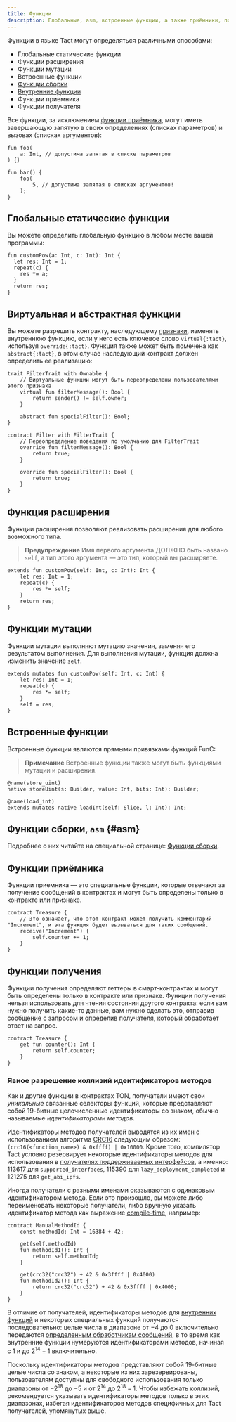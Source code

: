 ```yaml
---
title: Функции
description: Глобальные, asm, встроенные функции, а также приёмники, получатели и функции хранения, а также множество атрибутов, которые обеспечивают большую гибкость и выразительность языка Tact
---
```



Функции в языке Tact могут определяться различными способами:

- Глобальные статические функции
- Функции расширения
- Функции мутации
- Встроенные функции
- [Функции сборки](#asm)
- [Внутренние функции](/book/contracts#internal-functions)
- Функции приемника
- Функции получателя

Все функции, за исключением [функции приёмника](#receiver-functions), могут иметь завершающую запятую в своих определениях (списках параметров) и вызовах (списках аргументов):

```tact
fun foo(
    a: Int, // допустима запятая в списке параметров
) {}

fun bar() {
    foo(
        5, // допустима запятая в списках аргументов!
    );
}
```

## Глобальные статические функции

Вы можете определить глобальную функцию в любом месте вашей программы:

```tact
fun customPow(a: Int, c: Int): Int {
  let res: Int = 1;
  repeat(c) {
    res *= a;
  }
  return res;
}
```

## Виртуальная и абстрактная функции

Вы можете разрешить контракту, наследующему [признаки](/book/types#traits), изменять внутреннюю функцию, если у него есть ключевое слово `virtual{:tact}`, используя `override{:tact}`. Функция также может быть помечена как `abstract{:tact}`, в этом случае наследующий контракт должен определить ее реализацию:

```tact
trait FilterTrait with Ownable {
    // Виртуальные функции могут быть переопределены пользователями этого признака
    virtual fun filterMessage(): Bool {
        return sender() != self.owner;
    }

    abstract fun specialFilter(): Bool;
}

contract Filter with FilterTrait {
    // Переопределение поведения по умолчанию для FilterTrait
    override fun filterMessage(): Bool {
        return true;
    }

    override fun specialFilter(): Bool {
        return true;
    }
}
```

## Функция расширения

Функции расширения позволяют реализовать расширения для любого возможного типа.

> **Предупреждение**
> Имя первого аргумента ДОЛЖНО быть названо `self`, а тип этого аргумента — это тип, который вы расширяете.

```tact
extends fun customPow(self: Int, c: Int): Int {
    let res: Int = 1;
    repeat(c) {
        res *= self;
    }
    return res;
}
```

## Функции мутации

Функции мутации выполняют мутацию значения, заменяя его результатом выполнения. Для выполнения мутации, функция должна изменить значение `self`.

```tact
extends mutates fun customPow(self: Int, c: Int) {
    let res: Int = 1;
    repeat(c) {
        res *= self;
    }
    self = res;
}
```

## Встроенные функции

Встроенные функции являются прямыми привязками функций FunC:

> **Примечание**
> Встроенные функции также могут быть функциями мутации и расширения.

```tact
@name(store_uint)
native storeUint(s: Builder, value: Int, bits: Int): Builder;

@name(load_int)
extends mutates native loadInt(self: Slice, l: Int): Int;
```

## Функции сборки, `asm` {#asm}

<Badge text="Доступно с версии Tact 1.5" variant="tip" size="medium"/><p/>

Подробнее о них читайте на специальной странице: [Функции сборки](/book/assembly-functions).

## Функции приёмника

Функции приемника — это специальные функции, которые отвечают за получение сообщений в контрактах и ​​могут быть определены только в контракте или признаке.

```tact
contract Treasure {
    // Это означает, что этот контракт может получить комментарий "Increment", и эта функция будет вызываться для таких сообщений.
    receive("Increment") {
        self.counter += 1;
    }
}
```

## Функции получения

Функции получения определяют геттеры в смарт-контрактах и ​​могут быть определены только в контракте или признаке.
Функции получения нельзя использовать для чтения состояния другого контракта: если вам нужно получить какие-то данные, вам нужно сделать это, отправив сообщение с запросом и определив получателя, который обработает ответ на запрос.

```tact
contract Treasure {
    get fun counter(): Int {
        return self.counter;
    }
}
```

### Явное разрешение коллизий идентификаторов методов

<Badge text="Доступно с версии Tact 1.6 (еще не выпущено)" option="tip" size="medium"/><p/>

Как и другие функции в контрактах TON, получатели имеют свои _уникальные_ связанные селекторы функций, которые представляют собой $19$-битные целочисленные идентификаторы со знаком, обычно называемые _идентификаторами методов_.

Идентификаторы методов получателей выводятся из их имен с использованием алгоритма [CRC16](https://en.wikipedia.org/wiki/Cyclic_redundancy_check) следующим образом: `(crc16(<function_name>) & 0xffff) | 0x10000`. Кроме того, компилятор Tact условно резервирует некоторые идентификаторы методов для использования в [получателях поддерживаемых интерфейсов](/book/contracts#interfaces), а именно: $113617$ для `supported_interfaces`, $115390$ для `lazy_deployment_completed` и $121275$ для `get_abi_ipfs`.

Иногда получатели с разными именами оказываются с одинаковым идентификатором метода. Если это произошло, вы можете либо переименовать некоторые получатели, либо вручную указать идентификатор метода как выражение [compile-time](/ref/core-comptime), например:

```tact
contract ManualMethodId {
    const methodId: Int = 16384 + 42;

    get(self.methodId)
    fun methodId1(): Int {
        return self.methodId;
    }

    get(crc32("crc32") + 42 & 0x3ffff | 0x4000)
    fun methodId2(): Int {
        return crc32("crc32") + 42 & 0x3ffff | 0x4000;
    }
}
```

В отличие от получателей, идентификаторы методов для [внутренних функций](/book/contracts#internal-functions) и некоторых специальных функций получаются последовательно: целые числа в диапазоне от $-4$ до $0$ включительно передаются [определенным обработчикам сообщений](https://docs.ton.org/v3/documentation/smart-contracts/func/docs/functions#special-function-names), в то время как внутренние функции нумеруются идентификаторами методов, начиная с $1$ и до $2^{14} - 1$ включительно.

Поскольку идентификаторы методов представляют собой $19$-битные целые числа со знаком, а некоторые из них зарезервированы, пользователям доступны для свободного использования только диапазоны от $-2^{18}$ до $-5$ и от $2^{14}$ до $2^{18} - 1$. Чтобы избежать коллизий, рекомендуется указывать идентификаторы методов только в этих диапазонах, избегая идентификаторов методов специфичных для Tact получателей, упомянутых выше.

[p]: /book/types#primitive-types
[struct]: /book/structs-and-messages#structs
[slice]: /book/cells#slices
